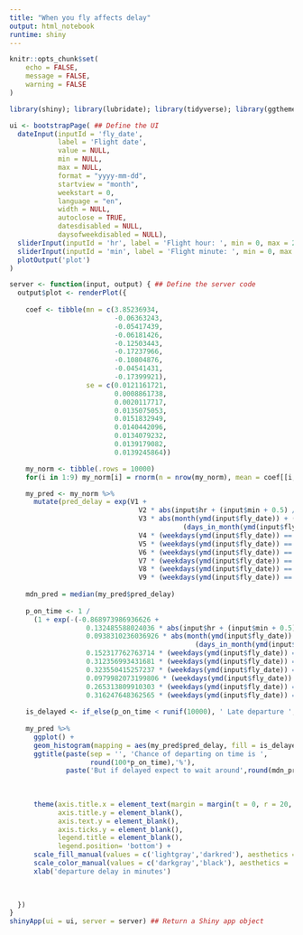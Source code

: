 ```yaml
---
title: "When you fly affects delay"
output: html_notebook
runtime: shiny
---
```


```r
knitr::opts_chunk$set(
	echo = FALSE,
	message = FALSE,
	warning = FALSE
)
```


```r
library(shiny); library(lubridate); library(tidyverse); library(ggthemes)

ui <- bootstrapPage( ## Define the UI
  dateInput(inputId = 'fly_date',
            label = 'Flight date',
            value = NULL,
            min = NULL,
            max = NULL,
            format = "yyyy-mm-dd",
            startview = "month",
            weekstart = 0,
            language = "en",
            width = NULL,
            autoclose = TRUE,
            datesdisabled = NULL,
            daysofweekdisabled = NULL),
  sliderInput(inputId = 'hr', label = 'Flight hour: ', min = 0, max = 23, value = 12, width = '100%'),
  sliderInput(inputId = 'min', label = 'Flight minute: ', min = 0, max = 59, value = 30, width = '100%'),
  plotOutput('plot')
)

server <- function(input, output) { ## Define the server code
  output$plot <- renderPlot({
    
    coef <- tibble(mn = c(3.85236934,
                          -0.06363243,
                          -0.05417439,
                          -0.06181426,
                          -0.12503443,
                          -0.17237966,
                          -0.10804876,
                          -0.04541431,
                          -0.17399921),
                   se = c(0.0121161721,
                          0.0008861738,
                          0.0020117717,
                          0.0135075053,
                          0.0151832949,
                          0.0140442096,
                          0.0134079232,
                          0.0139179082,
                          0.0139245864))

    my_norm <- tibble(.rows = 10000)
    for(i in 1:9) my_norm[i] = rnorm(n = nrow(my_norm), mean = coef[[i, 1]], sd = coef[[i, 2]])

    my_pred <- my_norm %>%
      mutate(pred_delay = exp(V1 +
                                V2 * abs(input$hr + (input$min + 0.5) / 60 - 21.45) +
                                V3 * abs(month(ymd(input$fly_date)) + (day(ymd(input$fly_date)) - 0.5) /
                                           (days_in_month(ymd(input$fly_date))) - 5.31) +
                                V4 * (weekdays(ymd(input$fly_date)) == 'Monday') +
                                V5 * (weekdays(ymd(input$fly_date)) == 'Saturday') +
                                V6 * (weekdays(ymd(input$fly_date)) == 'Sunday') +
                                V7 * (weekdays(ymd(input$fly_date)) == 'Thursday') +
                                V8 * (weekdays(ymd(input$fly_date)) == 'Tuesday') +
                                V9 * (weekdays(ymd(input$fly_date)) == 'Wednesday')))
    
    mdn_pred = median(my_pred$pred_delay)
    
    p_on_time <- 1 /
      (1 + exp(-(-0.868973986936626 +
                   0.132485588024036 * abs(input$hr + (input$min + 0.5) / 60 - 21.45) +
                   0.0938310236036926 * abs(month(ymd(input$fly_date)) + (day(ymd(input$fly_date)) - 0.5) /
                                              (days_in_month(ymd(input$fly_date))) - 5.31) +
                   0.152317762763714 * (weekdays(ymd(input$fly_date)) == 'Monday') +
                   0.312356993431681 * (weekdays(ymd(input$fly_date)) == 'Saturday') +
                   0.323550415257237 * (weekdays(ymd(input$fly_date)) == 'Sunday') +
                   0.0979982073199806 * (weekdays(ymd(input$fly_date)) == 'Thursday') +
                   0.265313809910303 * (weekdays(ymd(input$fly_date)) == 'Tuesday') +
                   0.316247648362565 * (weekdays(ymd(input$fly_date)) == 'Wednesday'))))
    
    is_delayed <- if_else(p_on_time < runif(10000), ' Late departure ', ' Early or on-time departure ')
    
    my_pred %>%
      ggplot() +
      geom_histogram(mapping = aes(my_pred$pred_delay, fill = is_delayed, color = is_delayed), bins = 50) +
      ggtitle(paste(sep = '', 'Chance of departing on time is ',
                    round(100*p_on_time),'%'),
              paste('But if delayed expect to wait around',round(mdn_pred),'minutes')) +
      
      
      
      theme(axis.title.x = element_text(margin = margin(t = 0, r = 20, b = 0, l = 0)),
            axis.title.y = element_blank(),
            axis.text.y = element_blank(),
            axis.ticks.y = element_blank(),
            legend.title = element_blank(),
            legend.position= 'bottom') +
      scale_fill_manual(values = c('lightgray','darkred'), aesthetics = 'fill') +
      scale_color_manual(values = c('darkgray','black'), aesthetics = 'color') +
      xlab('departure delay in minutes')
    
    

  })
}
shinyApp(ui = ui, server = server) ## Return a Shiny app object
```

